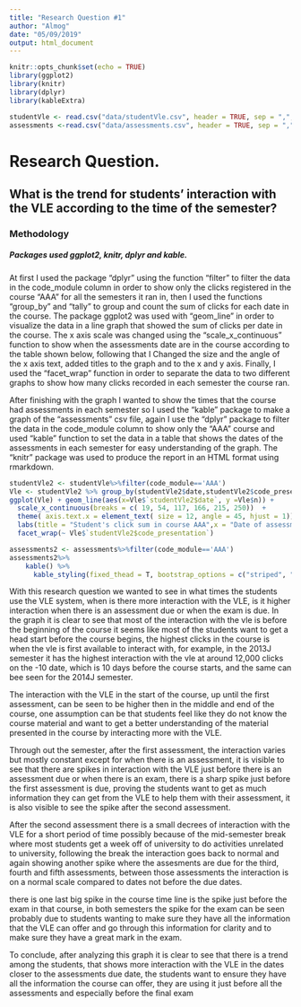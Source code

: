 ```yaml
---
title: "Research Question #1"
author: "Almog"
date: "05/09/2019"
output: html_document
---
```


```r
knitr::opts_chunk$set(echo = TRUE)
library(ggplot2)
library(knitr)
library(dplyr)
library(kableExtra)
```

```r
studentVle <- read.csv("data/studentVle.csv", header = TRUE, sep = ",", stringsAsFactors = FALSE)
assessments <-read.csv("data/assessments.csv", header = TRUE, sep = ",", stringsAsFactors = TRUE)
```

# Research Question.
## What is the trend for students' interaction with the VLE according to the time of the semester?
### Methodology
##### Packages used ggplot2, knitr, dplyr and kable. 

At first I used the package "dplyr" using the function "filter" to filter the data in the code_module column in order to show only the clicks registered in the course "AAA" for all the semesters it ran in, then I used the functions "group_by" and "tally" to group and count the sum of clicks for each date in the course.
The package ggplot2 was used with "geom_line" in order to visualize the data in a line graph that showed the sum of clicks per date in the course.
The x axis scale was changed using the "scale_x_continuous" function to show when the assessments date are in the course according to the table shown below,  following that I Changed the size and the angle of the x axis text, added titles to the graph and to the x and y axis. Finally, I used the "facet_wrap" function in order to separate the data to two different graphs to show how many clicks recorded in each semester the course ran. 

After finishing with the graph I wanted to show the times that the course had assessments in each semester so I used the "kable" package to make a graph of the "assessments" csv file, again I use the "dplyr" package to filter the data in the code_module column to show only the "AAA" course and used "kable" function to set the data in a table that shows the dates of the assessments in each semester for easy understanding of the graph.
The "knitr" package was used to produce the report in an HTML format using rmarkdown.

```r
studentVle2 <- studentVle%>%filter(code_module=='AAA')
Vle <- studentVle2 %>% group_by(studentVle2$date,studentVle2$code_presentation) %>% tally(sum_click)
ggplot(Vle) + geom_line(aes(x=Vle$`studentVle2$date`, y =Vle$n)) + 
  scale_x_continuous(breaks = c( 19, 54, 117, 166, 215, 250))  + 
  theme( axis.text.x = element_text( size = 12, angle = 45, hjust = 1)) +
  labs(title = "Student's click sum in course AAA",x = "Date of assessments in the course", y="Click sum") + 
  facet_wrap(~ Vle$`studentVle2$code_presentation`)
```

```r
assessments2 <- assessments%>%filter(code_module=='AAA')
assessments2%>%
    kable() %>%  
      kable_styling(fixed_thead = T, bootstrap_options = c("striped", "hover", "condensed", full_width = F ))
```

With this research question we wanted to see in what times the students use the VLE system, when is there more interaction with the VLE, is it higher interaction when there is an assessment due or when the exam is due.
In the graph it is clear to see that most of the interaction with the vle is before the beginning of the course it seems like most of the students want to get a head start before the course begins, the highest clicks in the course is when the vle is first available to interact with, for example, in the 2013J semester it has the highest interaction with the vle at around 12,000 clicks on the -10 date, which is 10 days before the course starts, and the same can bee seen for the 2014J semester. 

The interaction with the VLE in the start of the course, up until the first assessment, can be seen to be higher then in the middle and end of the course, one assumption can be that students feel like they do not know the course material and want to get a better understanding of the material presented in the course by interacting more with the VLE.

Through out the semester, after the first assessment, the interaction varies but mostly constant except for when there is an assessment, it is visible to see that there are spikes in interaction with the VLE just before there is an assessment due or when there is an exam, there is a sharp spike just before the first assessment is due, proving the students want to get as much information they can get from the VLE to help them with their assessment, it is also visible to see the spike after the second assessment. 

After the second assessment there is a small decrees of interaction with the VLE for a short period of time possibly because of the mid-semester break where most students get a week off of university to do activities unrelated to university, following the break the interaction goes back to normal and again showing another spike where the assesments are due for the third, fourth and fifth assessments, between those assessments the interaction is on a normal scale compared to dates not before the due dates. 

there is one last big spike in the course time line is the spike just before the exam in that course, in both semesters the spike for the exam can be seen probably due to students wanting to make sure they have all the information that the VLE can offer and go through this information for clarity and to make sure they have a great mark in the exam. 

To conclude, after analyzing this graph it is clear to see that there is a trend among the students, that shows more interaction with the VLE in the dates closer to the assessments due date, the students want to ensure they have all the information the course can offer, they are using it just before all the assessments and especially before the final exam





